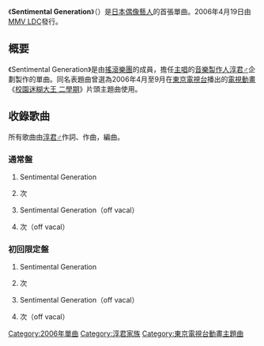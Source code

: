 {{Unreferenced|time=2017-03-15T08:42:35+00:00}}
{{Infobox Single
| Name        = Sentimental Generation<br /><small>（{{lang|ja|せんちめんたる じぇねれ～しょん}}）</small>
| Artist      = {{link-ja|時東ぁみ|時東ぁみ}}
| Album       = 時東{{lang|ja|ぁみ}}BEST！第1卷
| A-side      = 
| B-side      = {{lang|ja|この涙があるから}}次{{lang|ja|の一歩となる}}
| Released    = 2006年4月19日
| Recorded    = 
| Genre       = [[日本流行音樂|J-POP]]
| Length      = 11分57秒|
| Label       = [[Marvelous|MMV LDC]]
| Producer    = [[淳君|淳君♂]]
| Chart position        = * 週榜第23名（[[Oricon公信榜|Oricon]]）
* 上榜2次（Oricon）
| Certification         = 
| Last single  = 
| This single  = '''Sentimental Generation'''<br />（2006年）
| Next single  = I'm a lady ～{{lang|ja|じれったい}}私～ <br />（2006年）
}}
《'''Sentimental Generation'''》（{{lang-ja|せんちめんたる じぇねれ～しょん}}）是[[日本|日本]][[日本偶像|偶像藝人]]{{link-ja|時東ぁみ|時東ぁみ}}的首張單曲。2006年4月19日由[[Marvelous|MMV LDC]]發行。

== 概要 ==
《Sentimental Generation》是由[[搖滾樂|搖滾樂團]]{{link-ja|射亂Q|シャ乱Q}}的成員，擔任[[歌手|主唱]]的[[音樂製作人|音樂製作人]][[淳君|淳君♂]]企劃製作的單曲。同名表題曲曾選為2006年4月至9月在[[東京電視台|東京電視台]]播出的[[電視動畫|電視動畫]]《[[校園迷糊大王|校園迷糊大王 二學期]]》片頭主題曲使用。

== 收錄歌曲 ==
所有歌曲由[[淳君|淳君♂]]作詞、作曲，{{link-ja|鈴木俊介|鈴木俊介}}編曲。
=== 通常盤 ===
# Sentimental Generation
# {{lang|ja|この涙があるから}}次{{lang|ja|の一歩となる}}
# Sentimental Generation（off vacal）
# {{lang|ja|この涙があるから}}次{{lang|ja|の一歩となる}}（off vacal）

=== 初回限定盤 ===
# Sentimental Generation
# {{lang|ja|この涙があるから}}次{{lang|ja|の一歩となる}}
# Sentimental Generation（off vacal）
# {{lang|ja|この涙があるから}}次{{lang|ja|の一歩となる}}（off vacal）

{{Single-stub}}
{{DEFAULTSORT:Sentimental Generation}}
[[Category:2006年單曲|Category:2006年單曲]]
[[Category:淳君家族|Category:淳君家族]]
[[Category:東京電視台動畫主題曲|Category:東京電視台動畫主題曲]]
